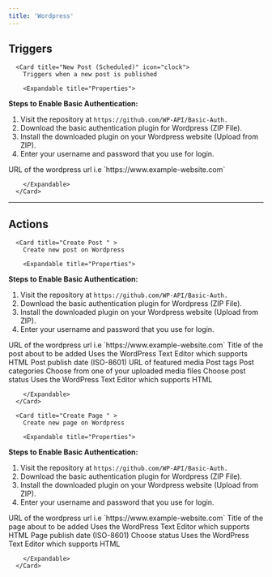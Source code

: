 ```yaml
---
title: 'Wordpress'
---
```


## Triggers


      <Card title="New Post (Scheduled)" icon="clock">
        Triggers when a new post is published

        <Expandable title="Properties">
          
<ResponseField name="Connection" required type="Basic_auth">

**Steps to Enable Basic Authentication:**

1. Visit the repository at `https://github.com/WP-API/Basic-Auth.`
2. Download the basic authentication plugin for Wordpress (ZIP File).
3. Install the downloaded plugin on your Wordpress website (Upload from ZIP).
4. Enter your username and password that you use for login.

</ResponseField>
            
<ResponseField name="Website URL" required type="Short_text">
URL of the wordpress url i.e `https://www.example-website.com`
</ResponseField>
            
<ResponseField name="Authors"  type="Dropdown">

</ResponseField>
              
        </Expandable>
      </Card>
  

---

## Actions


      <Card title="Create Post " >
        Create new post on Wordpress

        <Expandable title="Properties">
          
<ResponseField name="Connection" required type="Basic_auth">

**Steps to Enable Basic Authentication:**

1. Visit the repository at `https://github.com/WP-API/Basic-Auth.`
2. Download the basic authentication plugin for Wordpress (ZIP File).
3. Install the downloaded plugin on your Wordpress website (Upload from ZIP).
4. Enter your username and password that you use for login.

</ResponseField>
            
<ResponseField name="Website URL" required type="Short_text">
URL of the wordpress url i.e `https://www.example-website.com`
</ResponseField>
            
<ResponseField name="Title" required type="Short_text">
Title of the post about to be added
</ResponseField>
            
<ResponseField name="Content" required type="Long_text">
Uses the WordPress Text Editor which supports HTML
</ResponseField>
            
<ResponseField name="Slug"  type="Short_text">

</ResponseField>
            
<ResponseField name="Date"  type="Short_text">
Post publish date (ISO-8601)
</ResponseField>
            
<ResponseField name="Featured Media (URL)"  type="File">
URL of featured media
</ResponseField>
            
<ResponseField name="Tags"  type="Multi_select_dropdown">
Post tags
</ResponseField>
            
<ResponseField name="Categories"  type="Multi_select_dropdown">
Post categories
</ResponseField>
            
<ResponseField name="Featured Media (image)"  type="Dropdown">
Choose from one of your uploaded media files
</ResponseField>
            
<ResponseField name="Status"  type="Static_dropdown">
Choose post status
</ResponseField>
            
<ResponseField name="Excerpt"  type="Long_text">
Uses the WordPress Text Editor which supports HTML
</ResponseField>
            
<ResponseField name="Enable Comments"  type="Checkbox">

</ResponseField>
            
<ResponseField name="Open to Pinging"  type="Checkbox">

</ResponseField>
              
        </Expandable>
      </Card>
  
      <Card title="Create Page " >
        Create new page on Wordpress

        <Expandable title="Properties">
          
<ResponseField name="Connection" required type="Basic_auth">

**Steps to Enable Basic Authentication:**

1. Visit the repository at `https://github.com/WP-API/Basic-Auth.`
2. Download the basic authentication plugin for Wordpress (ZIP File).
3. Install the downloaded plugin on your Wordpress website (Upload from ZIP).
4. Enter your username and password that you use for login.

</ResponseField>
            
<ResponseField name="Website URL" required type="Short_text">
URL of the wordpress url i.e `https://www.example-website.com`
</ResponseField>
            
<ResponseField name="Title" required type="Short_text">
Title of the page about to be added
</ResponseField>
            
<ResponseField name="Content" required type="Long_text">
Uses the WordPress Text Editor which supports HTML
</ResponseField>
            
<ResponseField name="Slug"  type="Short_text">

</ResponseField>
            
<ResponseField name="Date"  type="Short_text">
Page publish date (ISO-8601)
</ResponseField>
            
<ResponseField name="Status"  type="Static_dropdown">
Choose status
</ResponseField>
            
<ResponseField name="Excerpt"  type="Long_text">
Uses the WordPress Text Editor which supports HTML
</ResponseField>
            
<ResponseField name="Enable Comments"  type="Checkbox">

</ResponseField>
            
<ResponseField name="Open to Pinging"  type="Checkbox">

</ResponseField>
              
        </Expandable>
      </Card>
  
